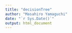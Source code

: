 ```yaml
---
title: "decisionTree"
author: "Masahiro Yamaguchi"
date: "`r Sys.Date()`"
output: html_document
---
```



